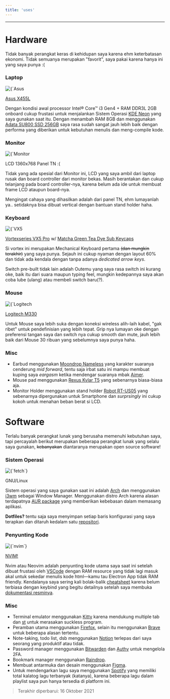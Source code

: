 ```yaml
---
title: 'uses'
---
```


---

# Hardware

Tidak banyak perangkat keras di kehidupan saya karena ehm keterbatasan ekonomi. Tidak semuanya merupakan "favorit", saya pakai karena hanya ini yang saya punya :(

### Laptop

<Wrapper>
  <Image
    alt={`Asus X455L`}
    src={`/static/images/uses/laptop.jpg`}
    width={2990 / 2}
    height={1600 / 2}
    priority
  />
</Wrapper>

[Asus X455L](https://www.asus.com/Laptops/For-Students/Everyday-use/ASUS-X455/)

Dengan kondisi awal processor Intel® Core™ i3 Gen4 + RAM DDR3L 2GB onboard cukup frustasi untuk menjalankan Sistem Operasi [KDE Neon](https://neon.kde.org/) yang saya gunakan saat itu. Dengan menambah RAM 8GB dan menggunakan [Adata SU800 SSD 256GB](https://www.adata.com/us/specification/410) saya rasa sudah sangat jauh lebih baik dengan performa yang diberikan untuk kebutuhan menulis dan meng-compile kode.

### Monitor

<Wrapper>
  <Image
    alt={`Monitor DIY`}
    src={`/static/images/uses/monitor.jpg`}
    width={2051}
    height={1080}
    priority
  />
</Wrapper>

LCD 1360x768 Panel TN :(

Tidak yang ada spesial dari Monitor ini, LCD yang saya ambil dari laptop rusak dan board controller dari monitor bekas. Masih berantakan dan cukup telanjang pada board controller-nya, karena belum ada ide untuk membuat frame LCD ataupun board-nya.

Mengingat cahaya yang dihasilkan adalah dari panel TN, ehm lumayanlah ya.. setidaknya bisa dibuat vertical dengan bantuan stand holder haha.

### Keyboard

<Wrapper>
  <Image
    alt={`VX5 Pro`}
    src={`/static/images/uses/keeb.jpg`}
    width={1080}
    height={1440}
    priority
  />
</Wrapper>

[Vortexseries VX5 Pro](https://vortexseries.net/produk/vortexseries-mechanical-keyboard-vx5pro) w/ [Matcha Green Tea Dye Sub Keycaps](https://kprepublic.com/products/matcha-green-tea-dye-sub-keycap-set-thick-pbt-for-keyboard-gh60-poker-87-tkl-104-ansi-xd64-bm60-xd68-xd84-xd96-janpanese)

Si vortex ini merupakan Mechanical Keyboard pertama ~~(dan mungkin terakhir)~~ yang saya punya. Sejauh ini cukup nyaman dengan layout 60% dan tidak ada kendala dengan tanpa adanya _dedicated arrow keys_.

Switch pre-built tidak lain adalah Outemu yang saya rasa switch ini kurang oke, baik itu dari suara maupun typing feel, mungkin kedepannya saya akan coba lube (ulang) atau membeli switch baru(?).

### Mouse

<Wrapper>
  <Image
    alt={`Logitech M330`}
    src={`/static/images/uses/mouse.jpg`}
    width={1080}
    height={1440}
    priority
  />
</Wrapper>

[Logitech M330](https://shopee.co.id/logitechstore/628778282)

Untuk Mouse saya lebih suka dengan koneksi wireless alih-laih kabel, "gak ribet" untuk pendefinisian yang lebih tepat. Grip nya lumayan oke dengan preferensi tangan saya dan switch nya cukup smooth dan mute, jauh lebih baik dari Mouse 30 ribuan yang sebelumnya saya punya haha.

### Misc

- Earbud menggunakan [Moondrop Nameless](https://www.moondroplab.com/) yang karakter suaranya cenderung _mid forward_, tentu saja irbat satu ini mampu membuat kuping saya _eargasm_ ketika mendengar suaranya mbak [Aimer](https://www.aimer-web.jp/). 
- Mouse pad menggunakan [Rexus Kvlar T5](https://rexus.id/produk/rexus-mousepad-gaming-t5/) yang sebenarnya biasa-biasa aja.
- Monitor Holder menggunakan stand holder [Robot RT-US05](https://tokopedia.link/e4DaHshaokb) yang sebenarnya dipergunakan untuk Smartphone dan _surprsingly_ ini cukup kokoh untuk menahan beban berat si LCD.

# Software

Terlalu banyak perangkat lunak yang berusaha memenuhi kebutuhan saya, tapi percayalah berikut merupakan beberapa perangkat lunak yang selalu saya gunakan, ~~kebanyakan~~ diantaranya merupakan open source software!

### Sistem Operasi

<Wrapper>
  <Image
    alt={`fetch`}
    src={`/static/images/uses/fetch.jpg`}
    width={1080}
    height={540}
    priority
  />
</Wrapper>

GNU/Linux

Sistem operasi yang saya gunakan saat ini adalah [Arch](https://archlinux.org/) dan menggunakan [i3wm](https://i3wm.org/) sebagai Window Manager. Menggunakan distro Arch karena alasan terdapatnya [AUR package](https://aur.archlinux.org/) yang memberikan kebebasan dalam memasang aplikasi.

**Dotfiles?** tentu saja saya menyimpan setiap baris konfigurasi yang saya terapkan dan ditaruh kedalam satu [repositori](https://github.com/opxop/dotfiles/).

### Penyunting Kode

<Wrapper>
  <Image
    alt={`nvim`}
    src={`/static/images/uses/vim.jpg`}
    width={1080}
    height={540}
    priority
  />
</Wrapper>

[NVIM!](https://neovim.io/)

Nvim atau Neovim adalah penyunting kode utama saya saat ini setelah dibuat frustasi oleh [VSCode](https://code.visualstudio.com/) dengan RAM resource yang tidak lagi masuk akal untuk sekedar menulis kode html—kamu tau Electron App tidak RAM friendly. Kendalanya saya sering kali bolak-balik [cheatsheet](https://vim.rtorr.com/) karena belum terbiasa dengan keybind yang begitu detailnya setelah saya membuka [dokumentasi resminya](https://neovim.io/doc/user/).

### Misc

- Terminal emulator menggunakan [Kitty](https://sw.kovidgoyal.net/kitty/) karena mendukung multiple tab dan [st](https://st.suckless.org/) untuk merasakan suckless program.
- Peramban utama menggunakan [Firefox](https://www.mozilla.org/en-US/firefox/developer/), selain itu menggunakan [Brave](https://brave.com/) untuk beberapa alasan tertentu.
- Note-taking, todo list, dsb menggunakan [Notion](https://www.notion.so/) terlepas dari saya seorang yang produktif atau tidak.
- Password manager menggunakan [Bitwarden](https://bitwarden.com/) dan [Authy](https://authy.com/) untuk mengelola 2FA.
- Bookmark manager menggunakan [Raindrop](https://raindrop.io/).
- Membuat antarmuka dan desain menggunakan [Figma](https://www.figma.com/).
- Untuk mendengarkan lagu saya menggunakan [Spotify](https://spotify.com/) yang memiliki total kalatog lagu terbanyak (katanya), karena beberapa lagu dalam playlist saya pun hanya tersedia di platform ini.

> Terakhir diperbarui: 16 Oktober 2021
